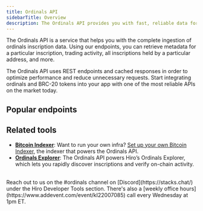 ```yaml
---
title: Ordinals API
sidebarTitle: Overview
description: The Ordinals API provides you with fast, reliable data for Bitcoin ordinals and BRC-20 tokens via an easy-to-use REST interface.
---
```



The Ordinals API is a service that helps you with the complete ingestion of ordinals inscription data. Using our endpoints, you can retrieve metadata for a particular inscription, trading activity, all inscriptions held by a particular address, and more.

The Ordinals API uses REST endpoints and cached responses in order to optimize performance and reduce unnecessary requests. Start integrating ordinals and BRC-20 tokens into your app with one of the most reliable APIs on the market today.

## Popular endpoints

<Cards>
  <SecondaryCard
    href="/bitcoin/ordinals/api/inscriptions/get-inscription-content"
    title="Fetch Ordinals content"
    description="Retrieve all metadata related to individual inscriptions."
  />
  <SecondaryCard
    href="/bitcoin/ordinals/api/brc20/get-brc20-tokens"
    title="Integrate BRC-20 tokens"
    description="Retrieve all metadata related to BRC-20 tokens."
  />
  <SecondaryCard
    href="/bitcoin/ordinals/api/inscriptions/get-inscriptions"
    title="Showcase user portfolios"
    description="Get all inscriptions held by particular addresses."
  />
  <SecondaryCard
    href="/bitcoin/ordinals/api/satoshis/get-satoshi"
    title="Retrieve data for a specific satoshi"
    description="Get all inscription data related to a particular satoshi."
  />
  <SecondaryCard
    href="/bitcoin/ordinals/api/inscriptions/get-transfers-per-block"
    title="Graph marketplace activity"
    description="Pull all transfers from a specific block."
  />
</Cards>

## Related tools

- **[Bitcoin Indexer](/bitcoin/indexer)**: Want to run your own infra? [Set up your own Bitcoin Indexer](/bitcoin/indexer), the indexer that powers the Ordinals API.
- **[Ordinals Explorer](https://ordinals.hiro.so/)**: The Ordinals API powers Hiro’s Ordinals Explorer, which lets you rapidly discover inscriptions and verify on-chain activity.

<br />

<Callout title="Need help building with the Ordinals API?" type="help">
Reach out to us on the <span className="font-bold">#ordinals</span> channel on [Discord](https://stacks.chat/) under the Hiro Developer Tools section. There's also a [weekly office hours](https://www.addevent.com/event/kI22007085) call every Wednesday at 1pm ET.
</Callout>
